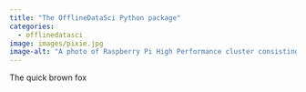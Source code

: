 ```yaml
---
title: "The OfflineDataSci Python package"
categories:
  - offlinedatasci
image: images/pixie.jpg
image-alt: "A photo of Raspberry Pi High Performance cluster consisting of six nodes. "
---
```


The quick brown fox


